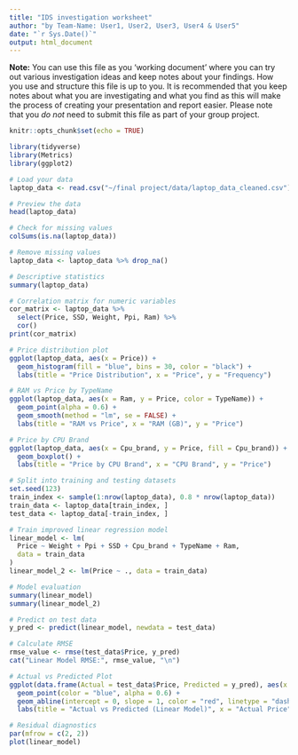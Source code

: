```yaml
---
title: "IDS investigation worksheet"
author: "by Team-Name: User1, User2, User3, User4 & User5"
date: "`r Sys.Date()`"
output: html_document
---
```


**Note:** You can use this file as you 'working document' where you can try out various investigation ideas and keep notes about your findings. How you use and structure this file is up to you. It is recommended that you keep notes about what you are investigating and what you find as this will make the process of creating your presentation and report easier. Please note that you _do not_ need to submit this file as part of your group project.



```r
knitr::opts_chunk$set(echo = TRUE)
```


```r
library(tidyverse)
library(Metrics)
library(ggplot2)
```


```r
# Load your data
laptop_data <- read.csv("~/final project/data/laptop_data_cleaned.csv")

# Preview the data
head(laptop_data)

# Check for missing values
colSums(is.na(laptop_data))

# Remove missing values
laptop_data <- laptop_data %>% drop_na()

# Descriptive statistics
summary(laptop_data)

# Correlation matrix for numeric variables
cor_matrix <- laptop_data %>%
  select(Price, SSD, Weight, Ppi, Ram) %>%
  cor()
print(cor_matrix)

# Price distribution plot
ggplot(laptop_data, aes(x = Price)) +
  geom_histogram(fill = "blue", bins = 30, color = "black") +
  labs(title = "Price Distribution", x = "Price", y = "Frequency")

# RAM vs Price by TypeName
ggplot(laptop_data, aes(x = Ram, y = Price, color = TypeName)) +
  geom_point(alpha = 0.6) +
  geom_smooth(method = "lm", se = FALSE) +
  labs(title = "RAM vs Price", x = "RAM (GB)", y = "Price")

# Price by CPU Brand
ggplot(laptop_data, aes(x = Cpu_brand, y = Price, fill = Cpu_brand)) +
  geom_boxplot() +
  labs(title = "Price by CPU Brand", x = "CPU Brand", y = "Price")

# Split into training and testing datasets
set.seed(123)
train_index <- sample(1:nrow(laptop_data), 0.8 * nrow(laptop_data))
train_data <- laptop_data[train_index, ]
test_data <- laptop_data[-train_index, ]

# Train improved linear regression model
linear_model <- lm(
  Price ~ Weight + Ppi + SSD + Cpu_brand + TypeName + Ram,
  data = train_data
)
linear_model_2 <- lm(Price ~ ., data = train_data)

# Model evaluation
summary(linear_model)
summary(linear_model_2)

# Predict on test data
y_pred <- predict(linear_model, newdata = test_data)

# Calculate RMSE
rmse_value <- rmse(test_data$Price, y_pred)
cat("Linear Model RMSE:", rmse_value, "\n")

# Actual vs Predicted Plot
ggplot(data.frame(Actual = test_data$Price, Predicted = y_pred), aes(x = Actual, y = Predicted)) +
  geom_point(color = "blue", alpha = 0.6) +
  geom_abline(intercept = 0, slope = 1, color = "red", linetype = "dashed") +
  labs(title = "Actual vs Predicted (Linear Model)", x = "Actual Price", y = "Predicted Price")

# Residual diagnostics
par(mfrow = c(2, 2))  
plot(linear_model)

```


